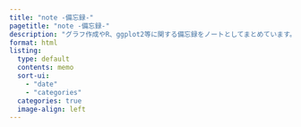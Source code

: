 ```yaml
---
title: "note -備忘録-"
pagetitle: "note -備忘録-"
description: "グラフ作成やR、ggplot2等に関する備忘録をノートとしてまとめています。"
format: html
listing:
  type: default
  contents: memo
  sort-ui:
    - "date"
    - "categories"
  categories: true
  image-align: left
---
```

